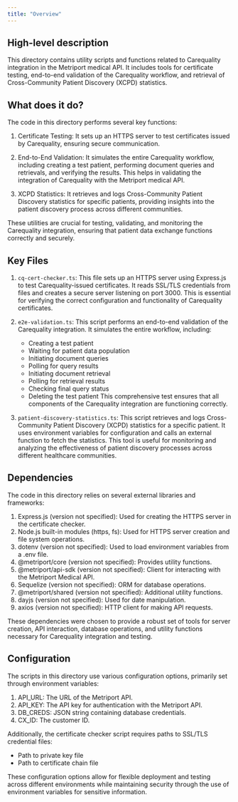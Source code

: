 ```yaml
---
title: "Overview"
---
```


## High-level description
This directory contains utility scripts and functions related to Carequality integration in the Metriport medical API. It includes tools for certificate testing, end-to-end validation of the Carequality workflow, and retrieval of Cross-Community Patient Discovery (XCPD) statistics.

## What does it do?
The code in this directory performs several key functions:

1. Certificate Testing: It sets up an HTTPS server to test certificates issued by Carequality, ensuring secure communication.

2. End-to-End Validation: It simulates the entire Carequality workflow, including creating a test patient, performing document queries and retrievals, and verifying the results. This helps in validating the integration of Carequality with the Metriport medical API.

3. XCPD Statistics: It retrieves and logs Cross-Community Patient Discovery statistics for specific patients, providing insights into the patient discovery process across different communities.

These utilities are crucial for testing, validating, and monitoring the Carequality integration, ensuring that patient data exchange functions correctly and securely.

## Key Files

1. `cq-cert-checker.ts`:
   This file sets up an HTTPS server using Express.js to test Carequality-issued certificates. It reads SSL/TLS credentials from files and creates a secure server listening on port 3000. This is essential for verifying the correct configuration and functionality of Carequality certificates.

2. `e2e-validation.ts`:
   This script performs an end-to-end validation of the Carequality integration. It simulates the entire workflow, including:
   - Creating a test patient
   - Waiting for patient data population
   - Initiating document queries
   - Polling for query results
   - Initiating document retrieval
   - Polling for retrieval results
   - Checking final query status
   - Deleting the test patient
   This comprehensive test ensures that all components of the Carequality integration are functioning correctly.

3. `patient-discovery-statistics.ts`:
   This script retrieves and logs Cross-Community Patient Discovery (XCPD) statistics for a specific patient. It uses environment variables for configuration and calls an external function to fetch the statistics. This tool is useful for monitoring and analyzing the effectiveness of patient discovery processes across different healthcare communities.

## Dependencies
The code in this directory relies on several external libraries and frameworks:

1. Express.js (version not specified): Used for creating the HTTPS server in the certificate checker.
2. Node.js built-in modules (https, fs): Used for HTTPS server creation and file system operations.
3. dotenv (version not specified): Used to load environment variables from a .env file.
4. @metriport/core (version not specified): Provides utility functions.
5. @metriport/api-sdk (version not specified): Client for interacting with the Metriport Medical API.
6. Sequelize (version not specified): ORM for database operations.
7. @metriport/shared (version not specified): Additional utility functions.
8. dayjs (version not specified): Used for date manipulation.
9. axios (version not specified): HTTP client for making API requests.

These dependencies were chosen to provide a robust set of tools for server creation, API interaction, database operations, and utility functions necessary for Carequality integration and testing.

## Configuration
The scripts in this directory use various configuration options, primarily set through environment variables:

1. API_URL: The URL of the Metriport API.
2. API_KEY: The API key for authentication with the Metriport API.
3. DB_CREDS: JSON string containing database credentials.
4. CX_ID: The customer ID.

Additionally, the certificate checker script requires paths to SSL/TLS credential files:
- Path to private key file
- Path to certificate chain file

These configuration options allow for flexible deployment and testing across different environments while maintaining security through the use of environment variables for sensitive information.